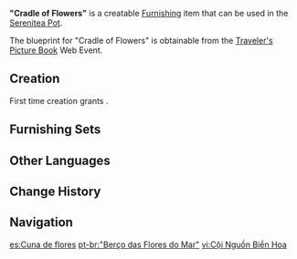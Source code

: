 {{Furnishing Infobox
|id             = 374403
|image          = Item Cradle of Flowers.png
|category       = Outdoor Furnishing
|subcategory    = Cabinet
|quality        = 4
|adeptal_energy = 90
|load           = 130
|reduced_load   = 95
|description    = A highly original-looking flower basket with a pleasing appearance.<br />These baskets are filled with the appropriate amount of soil to better grow flowers within.<br />They say that every gardener and florist dreams of someday having their very own vibrant sea of flowers. As such, they must understand the unique traits of different flora. These flower baskets are one of the finest works created in their pursuit of this goal.
|blueprint      = [[Traveler's Picture Book]] Web Event
|event          = Traveler's Picture Book
}}
'''"Cradle of Flowers"''' is a creatable [[Furnishing]] item that can be used in the [[Serenitea Pot]].

The blueprint for "Cradle of Flowers" is obtainable from the [[Traveler's Picture Book]] Web Event.

==Creation==
First time creation grants {{Item|Trust|24|x=90}}.
{{Recipe
|type = Creation
|Cuihua Wood = 4
|Birch Wood = 4
|Fir Wood = 4
|time = 16h
|sort = Cuihua Wood;Birch Wood;Fir Wood
}}

==Furnishing Sets==
{{Craft Usage}}

==Other Languages==
{{Other Languages
|en      = "Cradle of Flowers"
|zhs     = 「花海的摇篮」
|zhs_rm  = "Huāhǎi de Yáolán"
|zht     = 「花海的搖籃」
|zht_rm  = "Huāhǎi de Yáolán"
|zh_tl   = "Cradle of a Sea of Flowers"
|ja      = 「花海のゆりかご」
|ja_rm   = "Hanaumi no Yurikago"
|ja_tl   = "Cradle of a Sea of Flowers"
|ko      = 「꽃바다의 요람」
|ko_rm   = "Kkotbada-ui Yoram"
|ko_tl   = "Cradle of a Sea of Flowers"
|es      = Cuna de flores
|es_tl   = Flower Cradle
|fr      = «&nbsp;Berceau de fleurs&nbsp;»
|fr_tl   = "Cradle of Flowers"
|ru      = Цветочная колыбель
|ru_tl   = Flowery Cradle
|th      = ตะกร้าทุ่งดอกไม้
|th_rm   = Ta-kra Thung Dokmai
|th_tl   = Basket of Flowers
|vi      = Cội Nguồn Biển Hoa
|vi_tl   = 
|de      = „Wiege im Blumenmeer“
|de_tl   = "Cradle in the Flower Sea"
|id      = "Lahirnya Lautan Bunga"
|id_tl   = "Birth of the Sea of Flowers"
|pt      = "Berço das Flores do Mar"
|pt_tl   = 
|tr      = Çiçeklerin Beşiği
|tr_tl   = Cradle of Flowers
|it      = Culla di fiori
|it_tl   = Cradle of Flowers
}}

==Change History==
{{Change History|1.6}}

==Navigation==
{{Furnishing Navbox|exterior}}

[[es:Cuna de flores]]
[[pt-br:"Berço das Flores do Mar"]]
[[vi:Cội Nguồn Biển Hoa]]